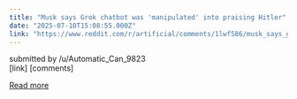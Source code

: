```yaml
---
title: "Musk says Grok chatbot was 'manipulated' into praising Hitler"
date: "2025-07-10T15:08:55.000Z"
link: "https://www.reddit.com/r/artificial/comments/1lwf586/musk_says_grok_chatbot_was_manipulated_into/"
---
```


submitted by    /u/Automatic_Can_9823  
 [link]   [comments]

[Read more](https://www.reddit.com/r/artificial/comments/1lwf586/musk_says_grok_chatbot_was_manipulated_into/)
